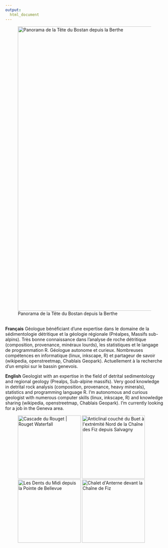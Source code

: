 ```yaml
---
output:
  html_document
---
```

  
  <link rel="stylesheet" href="styles.css" type="text/css">

<figure>
  <a href="https://www.flickr.com/photos/76628651@N07/30307772341/in/dateposted-public/"><img src="https://farm6.staticflickr.com/5598/30307772341_ef2e356cf3_c.jpg" width="900" alt="Panorama de la Tête du Bostan depuis la Berthe"></a>
  <figcaption>Panorama de la Tête du Bostan depuis la Berthe</figcaption>
</figure>
<br>
**Français** Géologue bénéficiant d'une expertise dans le domaine de la sédimentologie détritique et la géologie régionale (Préalpes, Massifs sub-alpins). Très bonne connaissance dans l'analyse de roche détritique (composition, provenance, minéraux lourds), les statistiques et le langage de programmation R. Géologue autonome et curieux. Nombreuses compétences en informatique (linux, inkscape, R) et partageur de savoir (wikipedia, openstreetmap, Chablais Geopark). Actuellement à la recherche d'un emploi sur le bassin genevois.

**English** Geologist with an expertise in the field of detrital sedimentology and regional geology (Prealps, Sub-alpine massifs). Very good knowledge in detrital rock analysis (composition, provenance, heavy minerals), statistics and programming language R. I'm autonomous and curious geologist with numerous computer skills (linux, inkscape, R) and knowledge sharing (wikipedia, openstreetmap, Chablais Geopark). I'm currently looking for a job in the Geneva area.

<figure>
  <a href="https://www.flickr.com/photos/76628651@N07/27371612571/in/dateposted-public/"><img src="https://farm8.staticflickr.com/7293/27371612571_63a818bd1d_c.jpg" style="height:200px;" alt="Cascade du Rouget | Rouget Waterfall"></a>
  <a href="https://www.flickr.com/photos/76628651@N07/21199455343/in/dateposted-public/"><img src="https://farm1.staticflickr.com/613/21199455343_6fa34e7e60_c.jpg"  style="height:200px;" alt="Anticlinal couché du Buet à l&#x27;extrémité Nord de la Chaîne des Fiz depuis Salvagny"></a>
  <a href="https://www.flickr.com/photos/76628651@N07/21716792824/in/dateposted-public/"><img src="https://farm1.staticflickr.com/606/21716792824_8bf113a8c5_c.jpg"  style="height:200px;" alt="Les Dents du Midi depuis la Pointe de Bellevue"></a>
  <a href="https://www.flickr.com/photos/76628651@N07/21632513570/in/dateposted-public/"><img src="https://farm6.staticflickr.com/5637/21632513570_911eb95345_c.jpg" style="height:200px;" alt="Chalet d&#x27;Anterne devant la Chaîne de Fiz"></a>
</figure>
